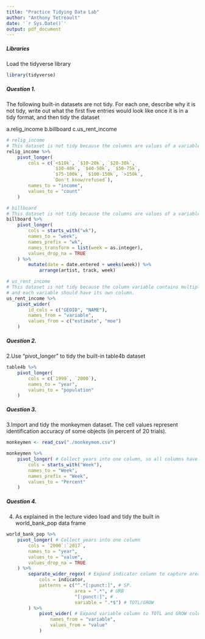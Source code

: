 ---
title: "Practice Tidying Data Lab"
author: "Anthony Tetreault"
date: '`r Sys.Date()`'
output: pdf_document
---

##### Libraries
Load the tidyverse library
```{r}
library(tidyverse)
```

##### Question 1. 
The following built-in datasets are not tidy. For each one, describe why it is not tidy, write out what the first five entries would look like once it is in a tidy format, and then tidy the dataset 

a.relig_income
b.billboard
c.us_rent_income

```{r}
# relig_income
# This dataset is not tidy because the columns are values of a variable, income, not each variable has its own column.
relig_income %>% 
    pivot_longer(
        cols = c(`<$10k`, `$10-20k`, `$20-30k`, 
                 `$30-40k`, `$40-50k`, `$50-75k`, 
                 `$75-100k`, `$100-150k`, `>150k`, 
                 `Don't know/refused`),
        names_to = "income",
        values_to = "count"
    )

# billboard
# This dataset is not tidy because the columns are values of a variable, weeks, not each variable has its own column.
billboard %>% 
    pivot_longer(
        cols = starts_with("wk"),
        names_to = "week",
        names_prefix = "wk",
        names_transform = list(week = as.integer),
        values_drop_na = TRUE
    ) %>% 
        mutate(date = date.entered + weeks(week)) %>% 
            arrange(artist, track, week)

# us_rent_income
# This dataset is not tidy because the column variable contains multiple variables in it (income, rent) 
# and each variable should have its own column.
us_rent_income %>% 
    pivot_wider(
        id_cols = c("GEOID", "NAME"),
        names_from = "variable",
        values_from = c("estimate", "moe")
    )

```

##### Question 2.
2.Use "pivot_longer" to tidy the built-in table4b dataset

```{r question-2-response}
table4b %>% 
    pivot_longer(
        cols = c(`1999`, `2000`),
        names_to = "year",
        values_to = "population"
    )

```

##### Question 3. 
3.Import and tidy the monkeymen dataset. The cell values represent identification accuracy of some objects (in percent of 20 trials).

```{r question-3-response}
monkeymen <- read_csv("./monkeymem.csv")

monkeymen %>% 
    pivot_longer( # Collect years into one column, so all columns have one variable
        cols = starts_with("Week"),
        names_to = "Week",
        names_prefix = "Week",
        values_to = "Percent"
    )

```

##### Question 4. 
4. As explained in the lecture video load and tidy the built in world_bank_pop data frame

```{r question-4-response}
world_bank_pop %>% 
    pivot_longer( # Collect years into one column
        cols = `2000`:`2017`,
        names_to = "year",
        values_to = "value",
        values_drop_na = TRUE
    ) %>% 
        separate_wider_regex( # Expand indicator column to capture area and variable
            cols = indicator,
            patterns = c("^.*[:punct:]", # SP.
                         area = ".*", # URB
                         "[:punct:]", # .
                         variable = ".*$") # TOTL/GROW
        ) %>% 
            pivot_wider( # Expand variable column to TOTL and GROW columns
                names_from = "variable",
                values_from = "value"
            )

```
